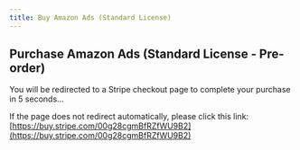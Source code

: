 ```yaml
---
title: Buy Amazon Ads (Standard License)
---
```



<Head>
  <meta httpEquiv="refresh" content="5; url='https://buy.stripe.com/00g28cgmBfRZfWU9B2'" />
</Head>

## Purchase Amazon Ads (Standard License - Pre-order)

You will be redirected to a Stripe checkout page to complete your purchase in 5 seconds...

If the page does not redirect automatically, please click this link: [https://buy.stripe.com/00g28cgmBfRZfWU9B2](https://buy.stripe.com/00g28cgmBfRZfWU9B2)
